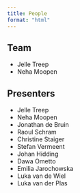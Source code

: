```yaml
---
title: People
format: "html"
---
```


## Team

- Jelle Treep
- Neha Moopen

## Presenters

- Jelle Treep
- Neha Moopen
- Jonathan de Bruin
- Raoul Schram
- Christine Staiger
- Stefan Vermeent
- Johan Hidding
- Dawa Ometto
- Emilia Jarochowska
- Luka van de Wiel
- Luka van der Plas